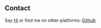## Contact

Say [Hi](rogojeni@rogojeni.ro) or find me on other platforms: [Github](https://github.com/rogojeni)
